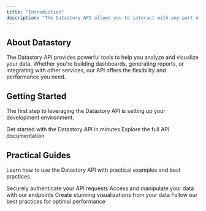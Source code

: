 ```yaml
---
title: "Introduction"
description: "The Datastory API allows you to interact with any part of the Datastory Platform. "
---
```


## About Datastory

The Datastory API provides powerful tools to help you analyze and visualize your data. Whether you're building dashboards, generating reports, or integrating with other services, our API offers the flexibility and performance you need.

## Getting Started

The first step to leveraging the Datastory API is setting up your development environment.

<CardGroup cols={2}>
  <Card title="API Quickstart" icon="rocket" href="https://datastory.com/docs/quickstart">
    Get started with the Datastory API in minutes
  </Card>

  <Card title="API Reference" icon="book" href="https://datastory.com/docs/api-reference">
    Explore the full API documentation
  </Card>
</CardGroup>

## Practical Guides

Learn how to use the Datastory API with practical examples and best practices.

<CardGroup cols={2}>
  <Card title="Authentication" icon="key" href="https://datastory.com/docs/authentication">
    Securely authenticate your API requests
  </Card>

  <Card title="Data Endpoints" icon="database" href="https://datastory.com/docs/data-endpoints">
    Access and manipulate your data with our endpoints
  </Card>

  <Card title="Visualization" icon="chart-line" href="https://datastory.com/docs/visualization">
    Create stunning visualizations from your data
  </Card>

  <Card title="Best Practices" icon="thumbs-up" href="https://datastory.com/docs/best-practices">
    Follow our best practices for optimal performance
  </Card>
</CardGroup>